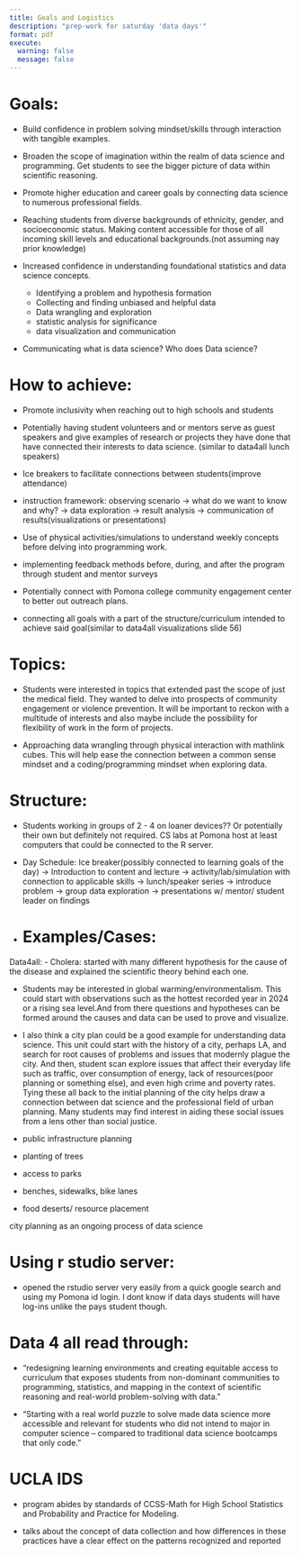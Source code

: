 ```yaml
---
title: Goals and Logistics
description: "prep-work for saturday 'data days'" 
format: pdf
execute:
  warning: false
  message: false
---
```


# Goals:
- Build confidence in problem solving mindset/skills through interaction with tangible examples. 

- Broaden the scope of imagination within the realm of data science and programming. Get students to see the bigger picture of data within scientific reasoning.

- Promote higher education and career goals by connecting data science to numerous professional fields. 

- Reaching students from diverse backgrounds of ethnicity, gender, and socioeconomic status. Making content accessible for those of all incoming skill levels and educational backgrounds.(not assuming nay prior knowledge)

- Increased confidence in understanding foundational statistics and data science concepts. 
  - Identifying a problem and hypothesis formation
  - Collecting and finding unbiased and helpful data
  - Data wrangling and exploration
  - statistic analysis for significance
  - data visualization and communication
  
- Communicating what is data science? Who does Data science? 

# How to achieve: 
- Promote inclusivity when reaching out to high schools and students 

- Potentially having student volunteers and or mentors serve as guest speakers and give examples of research or projects they have done that have connected their interests to data science. (similar to data4all lunch speakers)

- Ice breakers to facilitate connections between students(improve attendance) 

- instruction framework: observing scenario -> what do we want to know and why? -> data exploration -> result analysis -> communication of results(visualizations or presentations)

- Use of physical activities/simulations to understand weekly concepts before delving into programming work. 

- implementing feedback methods before, during, and after the program through student and mentor surveys 

- Potentially connect with Pomona college community engagement center to better out outreach plans. 

- connecting all goals with a part of the structure/curriculum intended to achieve said goal(similar to data4all visualizations slide 56)

# Topics: 
- Students were interested in topics that extended past the scope of just the medical field. They wanted to delve into prospects of community engagement or violence prevention. It will be important to reckon with a multitude of interests and also maybe include the possibility for flexibility of work in the form of projects.

- Approaching data wrangling through physical interaction with mathlink cubes. This will help ease the connection between a common sense mindset and a coding/programming mindset when exploring data. 


# Structure:
- Students working in groups of 2 - 4 on loaner devices?? Or potentially their own but definitely not required. CS labs at Pomona host at least computers that could be connected to the R server.

- Day Schedule: Ice breaker(possibly connected to learning goals of the day) -> Introduction to content and lecture -> activity/lab/simulation with connection to applicable skills -> lunch/speaker series -> introduce problem -> group data exploration -> presentations w/ mentor/ student leader on findings

- 
# Examples/Cases:

Data4all: 
- Cholera: started with many different hypothesis for the cause of the disease and explained the scientific theory behind each one. 

- Students may be interested in global warming/environmentalism. This could start with observations such as the hottest recorded year in 2024 or a rising sea level.And from there questions and hypotheses can be formed around the causes and data can be used to prove and visualize. 

- I also think a city plan could be a good example for understanding data science. This unit could start with the history of a city, perhaps LA, and search for root causes of problems and issues that modernly plague the city. And then, student scan explore issues that affect their everyday life such as traffic, over consumption of energy, lack of resources(poor planning or something else), and even high crime and poverty rates. Tying these all back to the initial planning of the city helps draw a connection between dat science and the professional field of urban planning. Many students may find interest in aiding these social issues from a lens other than social justice. 

- public infrastructure planning
- planting of trees
- access to parks
- benches, sidewalks, bike lanes
- food deserts/ resource placement

city planning as an ongoing process of data science

# Using r studio server: 
- opened the rstudio server very easily from a quick google search and using my Pomona id login. I dont know if data days students will have log-ins unlike the pays student though. 

# Data 4 all read through:
- “redesigning learning environments and creating equitable access to curriculum that exposes students from non-dominant communities to programming, statistics, and mapping in the context of scientific reasoning and real-world problem-solving with data.”

- “Starting with a real world puzzle to solve made data science more accessible and relevant for students who did not intend to major in computer science – compared to traditional data science bootcamps that only code.”

# UCLA IDS
-  program abides by standards of CCSS-Math for High School Statistics and Probability and Practice for Modeling.

- talks about the concept of data collection and how differences in these practices have a clear effect on the patterns recognized and reported